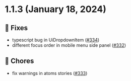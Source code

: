 
<Meta title="Releases/v1.1.x/v1.1.3/Changelog"/>
  
# 1.1.3 (January 18, 2024)

## 🐛 Fixes
* typescript bug in UiDropdownItem  ([#334](https://github.com/infermedica/component-library/pull/334))
* different focus order in mobile menu side panel  ([#332](https://github.com/infermedica/component-library/pull/332))

## 🧹 Chores
* fix warnings in atoms stories  ([#333](https://github.com/infermedica/component-library/pull/333))

